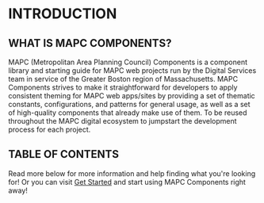 

<Meta title="Overview/Introduction" />

# INTRODUCTION

## WHAT IS MAPC COMPONENTS?

MAPC (Metropolitan Area Planning Council) Components is a component library and starting guide for MAPC web projects run by the Digital Services team in service of the Greater Boston region of Massachusetts.
MAPC Components strives to make it straightforward for developers to apply consistent theming for MAPC web apps/sites by providing a set of thematic constants, configurations, and patterns for general usage, as well as a set of high-quality components that already make use of them. To be reused throughout the MAPC digital ecosystem to jumpstart the development process for each project.

## TABLE OF CONTENTS

Read more below for more information and help finding what you're looking for! Or you can visit [Get Started](?path=/docs/overview-get-started--docs) and start using MAPC Components right away!

<Canvas of={TableOfContents.IntroductionTable} />
